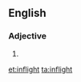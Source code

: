 {{also|in flight|in-flight}}
==English==

===Adjective===
{{en-adj|-}}

# {{alternative spelling of|in-flight|lang=en}}

[[et:inflight]]
[[ta:inflight]]